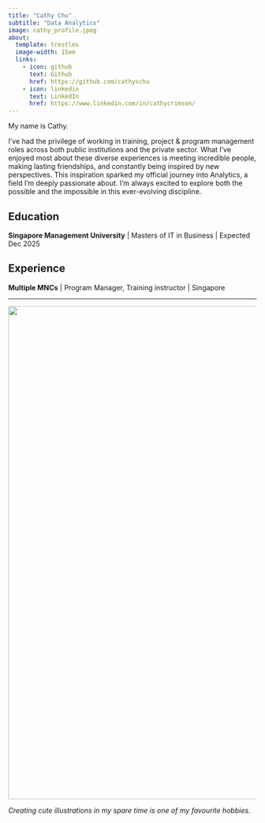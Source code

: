```yaml
---
title: "Cathy Chu"
subtitle: "Data Analytics"
image: cathy_profile.jpeg
about:
  template: trestles
  image-width: 15em
  links:
    - icon: github
      text: Github
      href: https://github.com/cathyschu
    - icon: linkedin
      text: LinkedIn
      href: https://www.linkedin.com/in/cathycrimson/
---
```


My name is Cathy.

::: {#hero-heading}
I've had the privilege of working in training, project & program management roles across both public institutions and the private sector. What I've enjoyed most about these diverse experiences is meeting incredible people, making lasting friendships, and constantly being inspired by new perspectives. This inspiration sparked my official journey into Analytics, a field I'm deeply passionate about. I'm always excited to explore both the possible and the impossible in this ever-evolving discipline.

## Education

**Singapore Management University** \| Masters of IT in Business \| Expected Dec 2025

## Experience

**Multiple MNCs** \| Program Manager, Training instructor \| Singapore
:::

------------------------------------------------------------------------

![](images/banner_tomatohead-01.png){width="1000"}

*Creating cute illustrations in my spare time is one of my favourite hobbies.*
